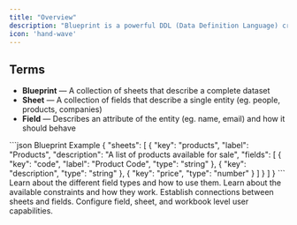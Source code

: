 ```yaml
---
title: "Overview"
description: "Blueprint is a powerful DDL (Data Definition Language) created by Flatfile with a focus on validation and data preparation."
icon: 'hand-wave'
---
```


## Terms

- **Blueprint** — A collection of sheets that describe a complete dataset
- **Sheet** — A collection of fields that describe a single entity (eg. people, products, companies)
- **Field** — Describes an attribute of the entity (eg. name, email) and how it should behave


<RequestExample>
```json Blueprint Example
{
  "sheets": [
    {
      "key": "products",
      "label": "Products",
      "description": "A list of products available for sale",
      "fields": [
        {
          "key": "code",
          "label": "Product Code",
          "type": "string"
        },
        {
          "key": "description",
          "type": "string"
        },
        {
          "key": "price",
          "type": "number"
        }
      ]
    }
  ]
}
```
</RequestExample>


<CardGroup cols={2}>
  <Card title="Field Types" icon="input-text" href="/blueprint/field-types">
    Learn about the different field types and how to use them.
  </Card>
  <Card title="Field Constraints" icon="ruler-combined" href="/blueprint/constraints">
    Learn about the available constraints and how they work.
  </Card>
  <Card title="Field Relationships" icon="diagram-nested" href="/blueprint/relationships">
    Establish connections between sheets and fields.
  </Card>
  <Card title="Access Control" icon="shield-halved" href="/blueprint/access">
    Configure field, sheet, and workbook level user capabilities.
  </Card>
</CardGroup>
